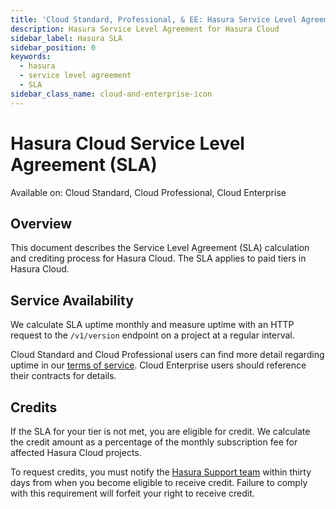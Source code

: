```yaml
---
title: 'Cloud Standard, Professional, & EE: Hasura Service Level Agreement'
description: Hasura Service Level Agreement for Hasura Cloud
sidebar_label: Hasura SLA
sidebar_position: 0
keywords:
  - hasura
  - service level agreement
  - SLA
sidebar_class_name: cloud-and-enterprise-icon
---
```


# Hasura Cloud Service Level Agreement (SLA)

<div className="badge badge--primary heading-badge">
  Available on: Cloud Standard, Cloud Professional, Cloud Enterprise
</div>

## Overview

This document describes the Service Level Agreement (SLA) calculation and crediting process for Hasura Cloud. The SLA
applies to paid tiers in Hasura Cloud.

## Service Availability

We calculate SLA uptime monthly and measure uptime with an HTTP request to the `/v1/version` endpoint on a project at a
regular interval.

Cloud Standard and Cloud Professional users can find more detail regarding uptime in our
[terms of service](https://hasura.io/legal/hasura-cloud-terms-of-service/). Cloud Enterprise users should reference
their contracts for details.

## Credits

If the SLA for your tier is not met, you are eligible for credit. We calculate the credit amount as a percentage of the
monthly subscription fee for affected Hasura Cloud projects.

To request credits, you must notify the [Hasura Support team](https://cloud.hasura.io/support/create-ticket) within
thirty days from when you become eligible to receive credit. Failure to comply with this requirement will forfeit your
right to receive credit.
